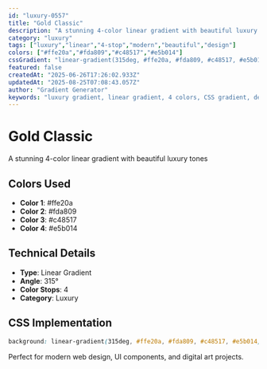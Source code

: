 ```yaml
---
id: "luxury-0557"
title: "Gold Classic"
description: "A stunning 4-color linear gradient with beautiful luxury tones"
category: "luxury"
tags: ["luxury","linear","4-stop","modern","beautiful","design"]
colors: ["#ffe20a","#fda809","#c48517","#e5b014"]
cssGradient: "linear-gradient(315deg, #ffe20a, #fda809, #c48517, #e5b014)"
featured: false
createdAt: "2025-06-26T17:26:02.933Z"
updatedAt: "2025-08-25T07:08:43.057Z"
author: "Gradient Generator"
keywords: "luxury gradient, linear gradient, 4 colors, CSS gradient, design, #ffe20a, #fda809, #c48517, #e5b014"
---
```


# Gold Classic

A stunning 4-color linear gradient with beautiful luxury tones

## Colors Used
- **Color 1**: #ffe20a
- **Color 2**: #fda809
- **Color 3**: #c48517
- **Color 4**: #e5b014

## Technical Details
- **Type**: Linear Gradient
- **Angle**: 315°
- **Color Stops**: 4
- **Category**: Luxury

## CSS Implementation
```css
background: linear-gradient(315deg, #ffe20a, #fda809, #c48517, #e5b014);
```

Perfect for modern web design, UI components, and digital art projects.
